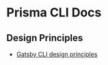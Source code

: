 # Prisma CLI Docs

## Design Principles

- [Gatsby CLI design principles](https://docs.google.com/document/d/1rv7tBUeqHN4t_UecuEAKVCWAVzQoCmcDoONBmf3HggI/edit#)